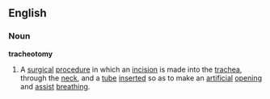 ==English==
===Noun===
{{wikipedia}}
'''tracheotomy'''
#A [[surgical]] [[procedure]] in which an [[incision]] is made into the [[trachea]], through the [[neck]], and a [[tube]] [[insert]]ed so as to make an [[artificial]] [[opening]] and [[assist]] [[breathing]].